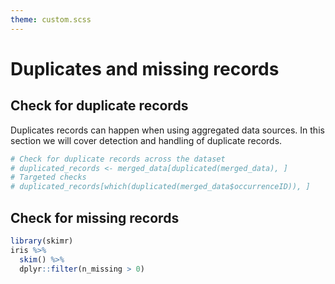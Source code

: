 ```yaml
---
theme: custom.scss
---
```


# Duplicates and missing records

<!-- Read below but on second thoughts this could go with the standardisation
page. Idea being just to have a straightforward reference pages of these key
steps -->

<!-- Notes/Andrew: This stuff is covered in various parts of the book of course its pretty
common but i thought it would be good to have a kind of straight forward
reference on these concepts. Like checking for missingness in different ways to
more complex cases perhaps like i have a these X amount of records and these
ones have missing something and these ones have missing something else so how
can i decide what to drop, in these specific contexts. I think it would be good
for cases  where you have limited records and you can't afford to just drop
evertying maybe. I don't know. -->

## Check for duplicate records

Duplicates records can happen when using aggregated data sources. In this
section we will cover detection and handling of duplicate records. 

```r
# Check for duplicate records across the dataset
# duplicated_records <- merged_data[duplicated(merged_data), ]
# Targeted checks
# duplicated_records[which(duplicated(merged_data$occurrenceID)), ]
```

## Check for missing records

```r
library(skimr)
iris %>%
  skim() %>%
  dplyr::filter(n_missing > 0)
```